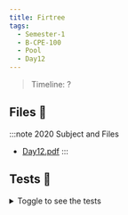 ```yaml
---
title: Firtree
tags:
  - Semester-1
  - B-CPE-100
  - Pool
  - Day12
---
```

> Timeline: ?


## Files 📂

:::note 2020 Subject and Files
- [Day12.pdf](https://github.com/Studio-17/Epitech-Subjects/raw/main/Semester-1/B-CPE-100/Pool/Day12/Day12.pdf)
:::

## Tests 🤖
<details>
  <summary>Toggle to see the tests</summary>
  <div>
Yo
  </div>
</details>
